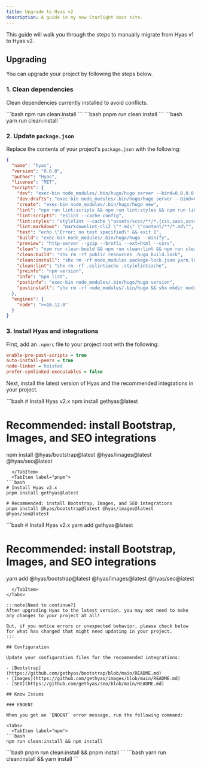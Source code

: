 ```yaml
---
title: Upgrade to Hyas v2
description: A guide in my new Starlight docs site.
---
```


This guide will walk you through the steps to manually migrate from Hyas v1 to Hyas v2.


## Upgrading

You can upgrade your project by following the steps below.

### 1. Clean dependencies

Clean dependencies currently installed to avoid conflicts.

<Tabs>
  <TabItem label="npm">
```bash
npm run clean:install
```
  </TabItem>
  <TabItem label="pnpm">
```bash
pnpm run clean:install
```
  </TabItem>
  <TabItem label="Yarn">
```bash
yarn run clean:install
```
  </TabItem>
</Tabs>

### 2. Update `package.json`

Replace the contents of your project's `package.json` with the following:

```json
{
  "name": "hyas",
  "version": "0.0.0",
  "author": "Hyas",
  "license": "MIT",
  "scripts": {
    "dev": "exec-bin node_modules/.bin/hugo/hugo server --bind=0.0.0.0 --disableFastRender --baseURL=http://localhost --noHTTPCache",
    "dev:drafts": "exec-bin node_modules/.bin/hugo/hugo server --bind=0.0.0.0 --disableFastRender --baseURL=http://localhost --noHTTPCache --buildDrafts",
    "create": "exec-bin node_modules/.bin/hugo/hugo new",
    "lint": "npm run lint:scripts && npm run lint:styles && npm run lint:markdown",
    "lint:scripts": "eslint --cache config",
    "lint:styles": "stylelint --cache \"assets/scss/**/*.{css,sass,scss}\"",
    "lint:markdown": "markdownlint-cli2 \"*.md\" \"content/**/*.md\"",
    "test": "echo \"Error: no test specified\" && exit 1",
    "build": "exec-bin node_modules/.bin/hugo/hugo --minify",
    "preview": "http-server --gzip --brotli --ext=html --cors",
    "clean": "npm run clean:build && npm run clean:lint && npm run clean:install",
    "clean:build": "shx rm -rf public resources .hugo_build.lock",
    "clean:install": "shx rm -rf node_modules package-lock.json yarn.lock pnpm-lock.yaml",
    "clean:lint": "shx rm -rf .eslintcache .stylelintcache",
    "preinfo": "npm version",
    "info": "npm list",
    "postinfo": "exec-bin node_modules/.bin/hugo/hugo version",
    "postinstall": "shx rm -rf node_modules/.bin/hugo && shx mkdir node_modules/.bin/hugo && shx cp node_modules/gethyas/node_modules/.bin/hugo/* node_modules/.bin/hugo"
  },
  "engines": {
    "node": ">=16.12.0"
  }
}
```

### 3. Install Hyas and integrations

First, add an `.npmrc` file to your project root with the following:

```ini
enable-pre-post-scripts = true
auto-install-peers = true
node-linker = hoisted
prefer-symlinked-executables = false
```

Next, install the latest version of Hyas and the recommended integrations in your project.

<Tabs>
  <TabItem label="npm">
```bash
# Install Hyas v2.x
npm install gethyas@latest

# Recommended: install Bootstrap, Images, and SEO integrations
npm install @hyas/bootstrap@latest @hyas/images@latest @hyas/seo@latest
```
  </TabItem>
  <TabItem label="pnpm">
```bash
# Install Hyas v2.x
pnpm install gethyas@latest

# Recommended: install Bootstrap, Images, and SEO integrations
pnpm install @hyas/bootstrap@latest @hyas/images@latest @hyas/seo@latest
```
  </TabItem>
  <TabItem label="Yarn">
```bash
# Install Hyas v2.x
yarn add gethyas@latest

# Recommended: install Bootstrap, Images, and SEO integrations
yarn add @hyas/bootstrap@latest @hyas/images@latest @hyas/seo@latest
```
  </TabItem>
</Tabs>

:::note[Need to continue?]
After upgrading Hyas to the latest version, you may not need to make any changes to your project at all!

But, if you notice errors or unexpected behavior, please check below for what has changed that might need updating in your project.
:::

## Configuration

Update your configuration files for the recommended integrations:

- [Bootstrap](https://github.com/gethyas/bootstrap/blob/main/README.md)
- [Images](https://github.com/gethyas/images/blob/main/README.md)
- [SEO](https://github.com/gethyas/seo/blob/main/README.md)

## Know Issues

### ENOENT

When you get an `ENOENT` error message, run the following command:

<Tabs>
  <TabItem label="npm">
```bash
npm run clean:install && npm install
```
  </TabItem>
  <TabItem label="pnpm">
```bash
pnpm run clean:install && pnpm install
```
  </TabItem>
  <TabItem label="Yarn">
```bash
yarn run clean:install && yarn install
```
  </TabItem>
</Tabs>
